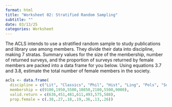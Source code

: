```yaml
---
format: html
title: "Worksheet 02: Stratified Random Sampling"
subtitle: ""
date: 03/13/25
categories: Worksheet
---
```


The ACLS intends to use a stratified random sample to study publications and library use among members. They divide their data into discipline, making 7 stratas. Summary values for the size of the membership, number of returned surveys, and the proportion of surveys returned by female members are packed into a data frame for you below. Using equations 3.7 and 3.8, estimate the total number of female members in the society. 

```r
acls <- data.frame(
  discipline = c("Lit", "Classics", "Phil", "Hist", "Ling", "Pols", "Soci"),
  membership = c(9100,1950,5500,10850,2100,5500,9000), 
  valid.return = c(636,451,481,611,493,575,588), 
  prop.female = c(.38,.27,.18,.19,.36,.13,.26))
```

